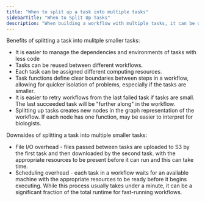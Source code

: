```yaml
---
title: "When to split up a task into multiple tasks"
sidebarTitle: "When to Split Up Tasks"
description: "When building a workflow with multiple tasks, it can be difficult to decide when to split larger tasks into smaller tasks. Some of the tradeoffs are listed below to guide this decision:"
---
```


Benefits of splitting a task into mulitple smaller tasks:

- It is easier to manage the dependencies and environments of tasks with less code
- Tasks can be reused between different workflows.
- Each task can be assigned different computing resources.
- Task functions define clear boundaries between steps in a workflow, allowing
  for quicker isolation of problems, especially if the tasks are smaller.
- It is easier to retry workflows from the last failed task if tasks are small.
  The last succeeded task will be "further along" in the workflow.
- Splitting up tasks creates new nodes in the graph representation of the
  workflow. If each node has one function, may be easier to interpret for biologists.

Downsides of splitting a task into multiple smaller tasks:

- File I/O overhead - files passed between tasks are uploaded to S3 by the
  first task and then downloaded by the second task.
  with the appropriate resources to be present before it can run and this can take
  time.
- Scheduling overhead - each task in a workflow waits for an available machine
  with the appropriate resources to be ready before it begins executing. While
  this process usually takes under a minute, it can be a significant fraction of
  the total runtime for fast-running workflows.
